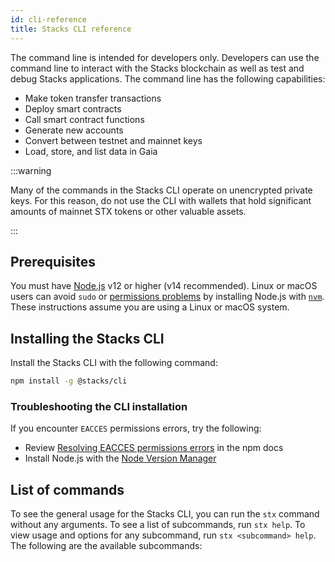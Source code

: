 ```yaml
---
id: cli-reference
title: Stacks CLI reference
---
```



The command line is intended for developers only. Developers can use the command line to interact with the Stacks blockchain as well as test and debug Stacks applications. The command line has the following capabilities:

- Make token transfer transactions
- Deploy smart contracts
- Call smart contract functions
- Generate new accounts
- Convert between testnet and mainnet keys
- Load, store, and list data in Gaia

:::warning

Many of the commands in the Stacks CLI operate on unencrypted private keys. For this reason, do not use the CLI with wallets that hold significant amounts of mainnet STX tokens or other valuable assets.

:::

## Prerequisites

You must have [Node.js](https://www.nodejs.org) v12 or higher (v14 recommended). Linux or macOS users can avoid `sudo` or [permissions problems](https://docs.npmjs.com/resolving-eacces-permissions-errors-when-installing-packages-globally) by installing Node.js with [`nvm`](https://github.com/nvm-sh/nvm). These instructions assume you are using a Linux or macOS system.

## Installing the Stacks CLI

Install the Stacks CLI with the following command:

```sh
npm install -g @stacks/cli
```

### Troubleshooting the CLI installation

If you encounter `EACCES` permissions errors, try the following:

- Review [Resolving EACCES permissions errors](https://docs.npmjs.com/resolving-eacces-permissions-errors-when-installing-packages-globally) in the npm docs
- Install Node.js with the [Node Version Manager](https://github.com/nvm-sh/nvm)

## List of commands

To see the general usage for the Stacks CLI, you can run the `stx` command without any arguments. To see a list of subcommands, run `stx help`. To view usage and options for any subcommand, run `stx <subcommand> help`. The following are the available subcommands:

<Commands />
